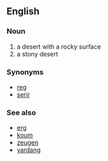 ==English==
===Noun===
# a desert with a rocky surface
# a stony desert

===Synonyms===
*[[reg]]
*[[serir]]

===See also===
*[[erg]]
*[[koum]]
*[[zeugen]]
*[[yardang]]
